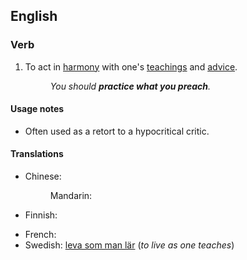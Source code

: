 ==English==

===Verb===
{{head|en|verb|head=to [[practice]] [[what]] [[one]] [[preaches]]}}

# To act in [[harmony]] with one's [[teachings]] and [[advice]].
#: ''You should '''practice what you preach'''.''

====Usage notes====
* Often used as a retort to a hypocritical critic.

====Translations====
{{trans-top|act in harmony with one's teachings}}
* Chinese:
*: Mandarin: {{t|cmn|说到做到, 言行一致}} {{attention|cmn}}
* Finnish: {{t-|fi|tehdä niin kuin sanoo}}
{{trans-mid}}
* French: {{t+|fr|prêcher d’exemple}}
* Swedish: [[leva som man lär]] (''to live as one teaches'')
{{trans-bottom}}